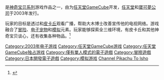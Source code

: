 {{Expand English|Pokémon Channel}}
{{NoteTA
| G1=Games
| G2=Pokemon
}}
{{Infobox video game
| title = 寶可夢頻道 ～和皮卡丘一起！～
| original = 
| japanese = ポケモンチャンネル 〜ピカチュウといっしょ!〜
| english = Pokémon Channel
| genre = 互動遊戲
| platform = [[任天堂GameCube|任天堂GameCube]]
| developer = {{lj|Ambrella}}
| publisher = [[任天堂|任天堂]]、[[寶可夢公司|寶可夢公司]]
| modes = [[单人电子游戏|單人]]
| released = {{vgrelease|JP|2003年7月18日|NA|2003年12月1日|EU|2004年4月2日}}
}}
{{vgname|寶可夢頻道 ～和皮卡丘一起！～|ja=ポケモンチャンネル 〜ピカチュウといっしょ!〜|en=Pokémon Channel|diff=yes}}是[[神奇宝贝系列|神奇宝贝系列]]游戏作品之一，由{{lj|Ambrella}}为[[任天堂GameCube|任天堂GameCube]]开发，[[任天堂|任天堂]]和[[寶可夢公司|寶可夢公司]]于2003年发行。

玩家的目标是透过和[[皮卡丘|皮卡丘]]观看广播，帮助大木博士改善宣传他的电视网络。游戏融合了[[冒险游戏|冒险]]、[[电子宠物|电子宠物]]和[[模拟游戏|模拟]]元素。玩家能够探索全三维环境，有皮卡丘和其他神奇宝贝谈心，还有收集各种物品。<ref>{{Cite web|title=Pokemon Channel Review|url=https://www.gamespot.com/reviews/pokemon-channel-review/1900-6085786/|access-date=2022-02-26|work=GameSpot|language=en-US}}</ref>

{{寶可夢系列}}

{{DEFAULTSORT:Pokemon Channel Pikachu To Isho}}
[[Category:2003年电子游戏|Category:2003年电子游戏]]
[[Category:任天堂GameCube游戏|Category:任天堂GameCube游戏]]
[[Category:任天堂GameCube独占游戏|Category:任天堂GameCube独占游戏]]
[[Category:僅有單人模式的電子遊戲|Category:僅有單人模式的電子遊戲]]
[[Category:冒險遊戲|Category:冒險遊戲]]
[[Category:日本開發電子遊戲|Category:日本開發電子遊戲]]
[[Category:模拟游戏|Category:模拟游戏]]
[[Category:寶可夢系列_(遊戲)|Channel Pikachu To Isho]]

{{nintendo-stub}}
{{adventure-videogame-stub}}